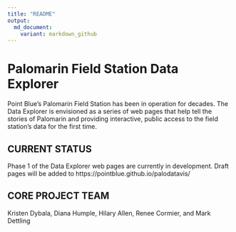 ```yaml
---
title: "README"
output:
  md_document:
    variant: markdown_github
---
```


Palomarin Field Station Data Explorer
======================================

Point Blue's Palomarin Field Station has been in operation for decades. The Data
Explorer is envisioned as a series of web pages that help tell the stories of
Palomarin and providing interactive, public access to the field station's data
for the first time.

## CURRENT STATUS

Phase 1 of the Data Explorer web pages are currently in development. Draft pages will be added to https://pointblue.github.io/palodatavis/

## CORE PROJECT TEAM

Kristen Dybala, Diana Humple, Hilary Allen, Renee Cormier, and Mark Dettling

